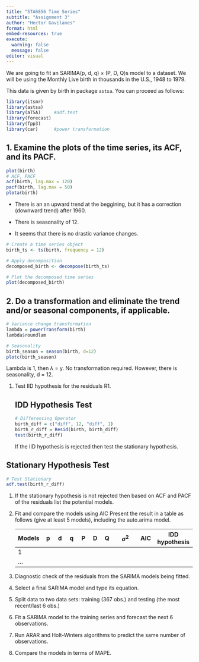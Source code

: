 ```yaml
---
title: "STA6856 Time Series"
subtitle: "Assignment 3"
author: "Hector Gavilanes"
format: html
embed-resources: true
execute: 
  warning: false
  message: false
editor: visual
---
```


We are going to fit an SARIMA(p, d, q) × (P, D, Q)s model to a dataset. We will be using the Monthly Live birth in thousands in the U.S., 1948 to 1979.

This data is given by birth in package `astsa`. You can proceed as follows:

```r
library(itsmr)
library(astsa)
library(aTSA)     #adf.test
library(forecast)
library(fpp3)
library(car)      #power transformation
```

## 1. Examine the plots of the time series, its ACF, and its PACF.

```r
plot(birth)
# ACF, PACF
acf(birth, lag.max = 120)
pacf(birth, lag.max = 50)
plota(birth)
```

-   There is an an upward trend at the beggining, but it has a correction (downward trend) after 1960.

-   There is seasonality of 12.

-   It seems that there is no drastic variance changes.

```r
# Create a time series object
birth_ts <- ts(birth, frequency = 12)  

# Apply decomposition
decomposed_birth <- decompose(birth_ts)

# Plot the decomposed time series
plot(decomposed_birth)
```

## 2. Do a transformation and eliminate the trend and/or seasonal components, if applicable.

```r
# Variance change transformation
lambda = powerTransform(birth)
lambda$roundlam

# Seasonality
birth_season = season(birth, d=12)
plotc(birth_season)
```

Lambda is 1, then $\lambda$ = y. No transformation required. However, there is seasonality, d = 12.

1.  Test IID hypothesis for the residuals R1.

    ## IDD Hypothesis Test

    ```r
    # Differencing Operator
    birth_diff = c("diff", 12, "diff", 1)
    birth_r_diff = Resid(birth, birth_diff)
    test(birth_r_diff)
    ```

    If the IID hypothesis is rejected then test the stationary hypothesis.

## Stationary Hypothesis Test

```r
# Test Stationary
adf.test(birth_r_diff)
```

1.  If the stationary hypothesis is not rejected then based on ACF and PACF of the residuals list the potential models.

2.  Fit and compare the models using AIC Present the result in a table as follows (give at least 5 models), including the auto.arima model.

    | Models | p   | d   | q   | P   | D   | Q   | $\sigma^2$ | AIC | IDD hypothesis |
    |--------|-----|-----|-----|-----|-----|-----|------------|-----|----------------|
    | 1      |     |     |     |     |     |     |            |     |                |
    | ...    |     |     |     |     |     |     |            |     |                |

3.  Diagnostic check of the residuals from the SARIMA models being fitted.

4.  Select a final SARIMA model and type its equation.

5.  Split data to two data sets: training (367 obs.) and testing (the most recent/last 6 obs.)

6.  Fit a SARIMA model to the training series and forecast the next 6 observations.

7.  Run ARAR and Holt-Winters algorithms to predict the same number of observations.

8.  Compare the models in terms of MAPE.
